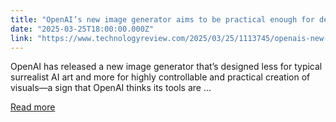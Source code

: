 ```yaml
---
title: "OpenAI’s new image generator aims to be practical enough for designers and advertisers"
date: "2025-03-25T18:00:00.000Z"
link: "https://www.technologyreview.com/2025/03/25/1113745/openais-new-image-generator-aims-to-be-practical-enough-for-designers-and-advertisers/"
---
```


OpenAI has released a new image generator that’s designed less for typical surrealist AI art and more for highly controllable and practical creation of visuals—a sign that OpenAI thinks its tools are ...

[Read more](https://www.technologyreview.com/2025/03/25/1113745/openais-new-image-generator-aims-to-be-practical-enough-for-designers-and-advertisers/)
